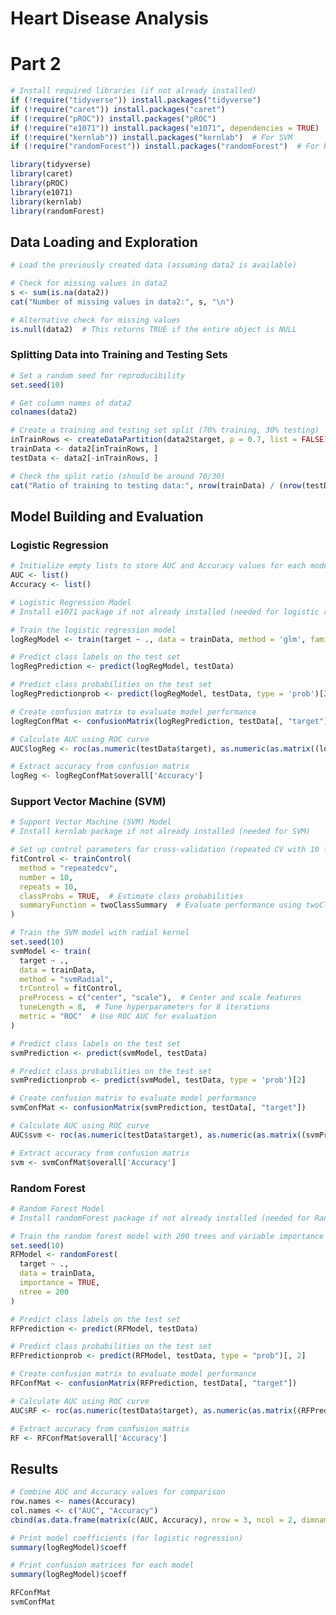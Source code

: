 # Heart Disease Analysis 

# Part 2

```{r}
# Install required libraries (if not already installed)
if (!require("tidyverse")) install.packages("tidyverse")
if (!require("caret")) install.packages("caret")
if (!require("pROC")) install.packages("pROC")
if (!require("e1071")) install.packages("e1071", dependencies = TRUE)  # For logistic regression
if (!require("kernlab")) install.packages("kernlab")  # For SVM
if (!require("randomForest")) install.packages("randomForest")  # For Random Forest

library(tidyverse)
library(caret)
library(pROC)
library(e1071)
library(kernlab)
library(randomForest)
```

## Data Loading and Exploration

```{r}
# Load the previously created data (assuming data2 is available)

# Check for missing values in data2
s <- sum(is.na(data2))
cat("Number of missing values in data2:", s, "\n")

# Alternative check for missing values
is.null(data2)  # This returns TRUE if the entire object is NULL
```

### Splitting Data into Training and Testing Sets

```{r}
# Set a random seed for reproducibility
set.seed(10)

# Get column names of data2
colnames(data2)

# Create a training and testing set split (70% training, 30% testing)
inTrainRows <- createDataPartition(data2$target, p = 0.7, list = FALSE)
trainData <- data2[inTrainRows, ]
testData <- data2[-inTrainRows, ]

# Check the split ratio (should be around 70/30)
cat("Ratio of training to testing data:", nrow(trainData) / (nrow(testData) + nrow(trainData)), "\n")
```

## Model Building and Evaluation

### Logistic Regression

```{r}
# Initialize empty lists to store AUC and Accuracy values for each model
AUC <- list()
Accuracy <- list()

# Logistic Regression Model
# Install e1071 package if not already installed (needed for logistic regression)

# Train the logistic regression model
logRegModel <- train(target ~ ., data = trainData, method = 'glm', family = 'binomial')

# Predict class labels on the test set
logRegPrediction <- predict(logRegModel, testData)

# Predict class probabilities on the test set
logRegPredictionprob <- predict(logRegModel, testData, type = 'prob')[2]

# Create confusion matrix to evaluate model performance
logRegConfMat <- confusionMatrix(logRegPrediction, testData[, "target"])

# Calculate AUC using ROC curve
AUC$logReg <- roc(as.numeric(testData$target), as.numeric(as.matrix((logRegPredictionprob))))

# Extract accuracy from confusion matrix
logReg <- logRegConfMat$overall['Accuracy']
```

### Support Vector Machine (SVM)

```{r}
# Support Vector Machine (SVM) Model
# Install kernlab package if not already installed (needed for SVM)

# Set up control parameters for cross-validation (repeated CV with 10 folds, 10 repeats)
fitControl <- trainControl(
  method = "repeatedcv",
  number = 10,
  repeats = 10,
  classProbs = TRUE,  # Estimate class probabilities
  summaryFunction = twoClassSummary  # Evaluate performance using twoClassSummary
)

# Train the SVM model with radial kernel
set.seed(10)
svmModel <- train(
  target ~ .,
  data = trainData,
  method = "svmRadial",
  trControl = fitControl,
  preProcess = c("center", "scale"),  # Center and scale features
  tuneLength = 8,  # Tune hyperparameters for 8 iterations
  metric = "ROC"  # Use ROC AUC for evaluation
)

# Predict class labels on the test set
svmPrediction <- predict(svmModel, testData)

# Predict class probabilities on the test set
svmPredictionprob <- predict(svmModel, testData, type = 'prob')[2]

# Create confusion matrix to evaluate model performance
svmConfMat <- confusionMatrix(svmPrediction, testData[, "target"])

# Calculate AUC using ROC curve
AUC$svm <- roc(as.numeric(testData$target), as.numeric(as.matrix((svmPredictionprob))))

# Extract accuracy from confusion matrix
svm <- svmConfMat$overall['Accuracy']
```

### Random Forest

```{r}
# Random Forest Model
# Install randomForest package if not already installed (needed for Random Forest)

# Train the random forest model with 200 trees and variable importance calculation
set.seed(10)
RFModel <- randomForest(
  target ~ .,
  data = trainData,
  importance = TRUE,
  ntree = 200
)

# Predict class labels on the test set
RFPrediction <- predict(RFModel, testData)

# Predict class probabilities on the test set
RFPredictionprob <- predict(RFModel, testData, type = "prob")[, 2]

# Create confusion matrix to evaluate model performance
RFConfMat <- confusionMatrix(RFPrediction, testData[, "target"])

# Calculate AUC using ROC curve
AUC$RF <- roc(as.numeric(testData$target), as.numeric(as.matrix((RFPredictionprob))))

# Extract accuracy from confusion matrix
RF <- RFConfMat$overall['Accuracy']
```

## Results

```{r}
# Combine AUC and Accuracy values for comparison
row.names <- names(Accuracy)
col.names <- c("AUC", "Accuracy")
cbind(as.data.frame(matrix(c(AUC, Accuracy), nrow = 3, ncol = 2, dimnames = list(row.names, col.names))))

# Print model coefficients (for logistic regression)
summary(logRegModel)$coeff

# Print confusion matrices for each model
summary(logRegModel)$coeff

RFConfMat
svmConfMat
```
